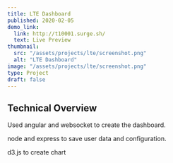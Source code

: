 ```yaml
---
title: LTE Dashboard
published: 2020-02-05
demo_link:
  link: http://t10001.surge.sh/
  text: Live Preview
thumbnail:
  src: "/assets/projects/lte/screenshot.png"
  alt: "LTE Dashboard"
image: "/assets/projects/lte/screenshot.png"
type: Project
draft: false
---
```


## Technical Overview

Used angular and websocket to create the dashboard.

node and express to save user data and configuration.

d3.js to create chart
